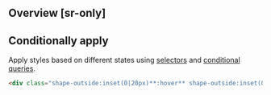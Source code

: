 ## Overview [sr-only]
<Overview/>

## Conditionally apply
Apply styles based on different states using [selectors](/docs/state-selectors) and [conditional queries](/docs/conditional-queries).
```html
<div class="shape-outside:inset(0|20px)**:hover** shape-outside:inset(0|20px)**@sm** shape-outside:inset(0|20px)**@dark** shape-outside:inset(0|20px)**@print**">…</div>
```

